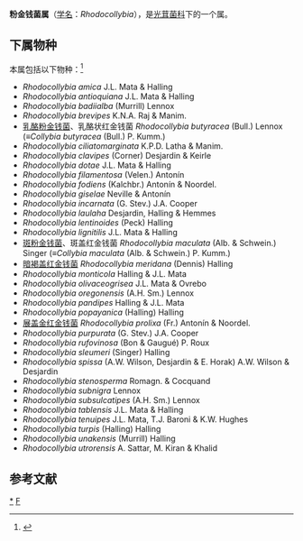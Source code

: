 {{Automatic Taxobox
| taxon = Rhodocollybia
| authority = Singer
| image = Rhodocollybia butyracea051207D.jpg
| image_caption = 乳酪粉金钱菌
| type species = 斑粉金钱菌<br>''Rhodocollybia maculata''
| type species authority = (Fr.) Singer
}}

'''粉金钱菌属'''（[[学名|学名]]：''Rhodocollybia''），是[[光茸菌科|光茸菌科]]下的一个属。

==下属物种==
本属包括以下物种：<ref>{{cite web |title=Rhodocollybia Singer |url=https://www.gbif.org/species/2538146 |website=GBIF}}</ref>
* ''Rhodocollybia amica'' J.L. Mata & Halling
* ''Rhodocollybia antioquiana'' J.L. Mata & Halling
* ''Rhodocollybia badiialba'' (Murrill) Lennox
* ''Rhodocollybia brevipes'' K.N.A. Raj & Manim.
* [[乳酪粉金钱菌|乳酪粉金钱菌]]、乳酪状红金钱菌 ''Rhodocollybia butyracea'' (Bull.) Lennox (≡''Collybia butyracea'' (Bull.) P. Kumm.) 
* ''Rhodocollybia ciliatomarginata'' K.P.D. Latha & Manim.
* ''Rhodocollybia clavipes'' (Corner) Desjardin & Keirle
* ''Rhodocollybia dotae'' J.L. Mata & Halling
* ''Rhodocollybia filamentosa'' (Velen.) Antonín
* ''Rhodocollybia fodiens'' (Kalchbr.) Antonín & Noordel.
* ''Rhodocollybia giselae'' Neville & Antonín
* ''Rhodocollybia incarnata'' (G. Stev.) J.A. Cooper
* ''Rhodocollybia laulaha'' Desjardin, Halling & Hemmes
* ''Rhodocollybia lentinoides'' (Peck) Halling
* ''Rhodocollybia lignitilis'' J.L. Mata & Halling
* [[斑粉金钱菌|斑粉金钱菌]]、斑盖红金钱菌 ''Rhodocollybia maculata'' (Alb. & Schwein.) Singer (≡''Collybia maculata'' (Alb. & Schwein.) P. Kumm.)
* [[暗褐盖红金钱菌|暗褐盖红金钱菌]] ''Rhodocollybia meridana'' (Dennis) Halling
* ''Rhodocollybia monticola'' Halling & J.L. Mata
* ''Rhodocollybia olivaceogrisea'' J.L. Mata & Ovrebo
* ''Rhodocollybia oregonensis'' (A.H. Sm.) Lennox
* ''Rhodocollybia pandipes'' Halling & J.L. Mata
* ''Rhodocollybia popayanica'' (Halling) Halling
* [[展盖金红金钱菌|展盖金红金钱菌]] ''Rhodocollybia prolixa'' (Fr.) Antonín & Noordel.
* ''Rhodocollybia purpurata'' (G. Stev.) J.A. Cooper
* ''Rhodocollybia rufovinosa'' (Bon & Gaugué) P. Roux
* ''Rhodocollybia sleumeri'' (Singer) Halling
* ''Rhodocollybia spissa'' (A.W. Wilson, Desjardin & E. Horak) A.W. Wilson & Desjardin
* ''Rhodocollybia stenosperma'' Romagn. & Cocquand
* ''Rhodocollybia subnigra'' Lennox
* ''Rhodocollybia subsulcatipes'' (A.H. Sm.) Lennox
* ''Rhodocollybia tablensis'' J.L. Mata & Halling
* ''Rhodocollybia tenuipes'' J.L. Mata, T.J. Baroni & K.W. Hughes
* ''Rhodocollybia turpis'' (Halling) Halling
* ''Rhodocollybia unakensis'' (Murrill) Halling
* ''Rhodocollybia utrorensis'' A. Sattar, M. Kiran & Khalid

== 参考文献 ==
{{Reflist}}

{{taxonbar}}
[[Category:_粉金钱菌属|*]]
[[Category:_光茸菌科|F]]